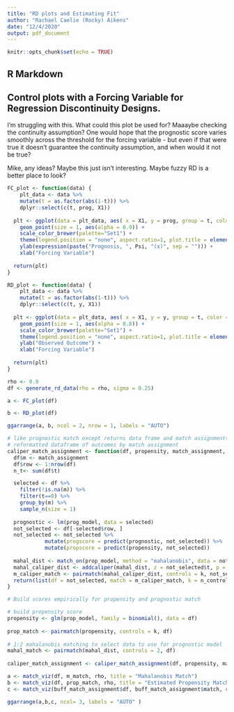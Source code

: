 ```yaml
---
title: "RD plots and Estimating Fit"
author: "Rachael Caelie (Rocky) Aikens"
date: "12/4/2020"
output: pdf_document
---
```


```r
knitr::opts_chunk$set(echo = TRUE)
```

## R Markdown

## Control plots with a Forcing Variable for Regression Discontinuity Designs.

[comment]: <> (Just sharp regression discontinuity for now)

I'm struggling with this. What could this plot be used for?  Maaaybe checking the continuity assumption?  One would hope that the prognostic score varies smoothly across the threshold for the forcing variable - but even if that were true it doesn't guarantee the continuity assumption, and when would it not be true? 

Mike, any ideas?  Maybe this just isn't interesting.  Maybe fuzzy RD is a better place to look?

```r
FC_plot <- function(data) {
    plt_data <- data %>%
    mutate(t = as.factor(abs(1-t))) %>%
    dplyr::select(c(t, prog, X1))
  
  plt <- ggplot(data = plt_data, aes( x = X1, y = prog, group = t, color = t)) + 
    geom_point(size = 1, aes(alpha = 0.9)) +
    scale_color_brewer(palette="Set1") +
    theme(legend.position = "none", aspect.ratio=1, plot.title = element_text(hjust = 0.5, size = 9)) +
    ylab(expression(paste("Prognosis, ", Psi, "(x)", sep = ""))) +
    xlab("Forcing Variable")
  
  return(plt)
}

RD_plot <- function(data) {
    plt_data <- data %>%
    mutate(t = as.factor(abs(1-t))) %>%
    dplyr::select(c(t, y, X1))
  
  plt <- ggplot(data = plt_data, aes( x = X1, y = y, group = t, color = t)) + 
    geom_point(size = 1, aes(alpha = 0.8)) +
    scale_color_brewer(palette="Set1") +
    theme(legend.position = "none", aspect.ratio=1, plot.title = element_text(hjust = 0.5, size = 9)) +
    ylab("Observed Outcome") +
    xlab("Forcing Variable")
  
  return(plt)
}
```


```r
rho <- 0.9
df <- generate_rd_data(rho = rho, sigma = 0.25)

a <- FC_plot(df)

b <- RD_plot(df)

ggarrange(a, b, ncol = 2, nrow = 1, labels = "AUTO")
```


[comment]: <> (## Estimating the Score Models)

[comment]: <> (This visualization doesn't actually make sense.  To make this better I would have to empirically fit a propensity and prognostic model, do the three matches and visualize them in the estimated score space, and then compare that to the true score space.)

```r
# like prognostic match except returns data frame and match assignments, not just the
# reformatted dataframe of outcomes by match assignment
caliper_match_assignment <- function(df, propensity, match_assignment, prog_model, n_control) {
  df$m <- match_assignment
  df$row <- 1:nrow(df)
  n_t<- sum(df$t)

  selected <- df %>% 
    filter(!is.na(m)) %>%
    filter(t==0) %>%
    group_by(m) %>%
    sample_n(size = 1)
  
  prognostic <- lm(prog_model, data = selected)
  not_selected <- df[-selected$row, ]
  not_selected <- not_selected %>% 
			mutate(progscore = predict(prognostic, not_selected)) %>%
			mutate(propscore = predict(propensity, not_selected))
  
  mahal_dist <- match_on(prop_model, method = "mahalanobis", data = not_selected)
  mahal_caliper_dist <- addcaliper(mahal_dist, z = not_selected$t, p = not_selected$propscore, caliper = 0.1)
  m_caliper_match <- pairmatch(mahal_caliper_dist, controls = k, not_selected) 
  return(list(df = not_selected, match = m_caliper_match, k = n_control))
}
```

```r
# Build scores empirically for propensity and prognostic match

# build propensity score
propensity <- glm(prop_model, family = binomial(), data = df)
  
prop_match <- pairmatch(propensity, controls = k, df)
  
# 1:2 mahalanobis matching to select data to use for prognostic model
mahal_match <- pairmatch(mahal_dist, controls = 2, df) 
  
caliper_match_assignment <- caliper_match_assignment(df, propensity, mahal_match, prog_model, k)
```

```r
a <- match_viz(df, m_match, rho, title = "Mahalanobis Match")
b <- match_viz(df, prop_match, rho, title = "Estimated Propensity Match")
c <- match_viz(buff_match_assignment$df, buff_match_assignment$match, rho, title = "Estimated Propensity x Prognosis Match")

ggarrange(a,b,c, ncol= 3, labels = "AUTO" )
```

